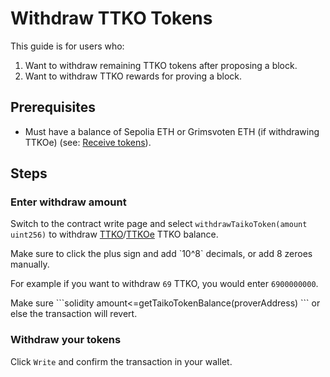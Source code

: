 
# Withdraw TTKO Tokens

This guide is for users who:

1. Want to withdraw remaining TTKO tokens after proposing a block.
2. Want to withdraw TTKO rewards for proving a block.

## Prerequisites

- Must have a balance of Sepolia ETH or Grimsvoten ETH (if withdrawing TTKOe) (see: [Receive tokens](/docs/guides/receive-tokens)).

## Steps

<Steps>

### Enter withdraw amount

Switch to the contract write page and select `withdrawTaikoToken(amount uint256)` to withdraw [TTKO](https://sepolia.etherscan.io/address/0x6375394335f34848b850114b66A49D6F47f2cdA8#writeProxyContract#F11)/[TTKOe](https://explorer.test.taiko.xyz/address/0x4e7c942D51d977459108bA497FDc71ae0Fc54a00/write-proxy#address-tabs) TTKO balance.

<Callout type="warning">
  Make sure to click the plus sign and add `10^8` decimals, or add 8 zeroes
  manually.
</Callout>

For example if you want to withdraw `69` TTKO, you would enter `6900000000`.

<Callout type="warning">
Make sure
```solidity
amount<=getTaikoTokenBalance(proverAddress)
```
or else the transaction will revert.
</Callout>

### Withdraw your tokens

Click `Write` and confirm the transaction in your wallet.

</Steps>
